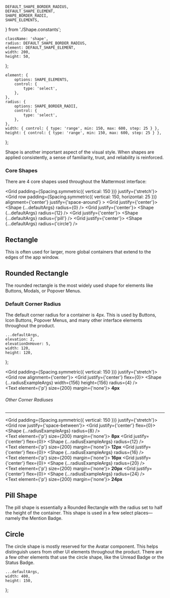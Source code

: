 

    DEFAULT_SHAPE_BORDER_RADIUS,
    DEFAULT_SHAPE_ELEMENT,
    SHAPE_BORDER_RADII,
    SHAPE_ELEMENTS,
} from './Shape.constants';

<Meta component={Shape} title="Foundations/Shape" />

    className: 'shape',
    radius: DEFAULT_SHAPE_BORDER_RADIUS,
    element: DEFAULT_SHAPE_ELEMENT,
    width: 200,
    height: 50,
};

    element: {
        options: SHAPE_ELEMENTS,
        control: {
            type: 'select',
        },
    },
    radius: {
        options: SHAPE_BORDER_RADII,
        control: {
            type: 'select',
        },
    },
    width: { control: { type: 'range', min: 150, max: 600, step: 25 } },
    height: { control: { type: 'range', min: 150, max: 600, step: 25 } },
};

<Title>Shape</Title>

<Subtitle>
    Shape is another important aspect of the visual style. When shapes are applied consistently, a
    sense of familiarity, trust, and reliability is reinforced.
</Subtitle>

### Core Shapes

There are 4 core shapes used throughout the Mattermost interface:

<Grid padding={Spacing.symmetric({ vertical: 150 })} justify={'stretch'}>
    <Grid
        row
        padding={Spacing.symmetric({ vertical: 150, horizontal: 25 })}
        alignment={'center'}
        justify={'space-around'}
    >
        <Grid justify={'center'}>
            <Shape {...defaultArgs} radius={0} />
        </Grid>
        <Grid justify={'center'}>
            <Shape {...defaultArgs} radius={12} />
        </Grid>
        <Grid justify={'center'}>
            <Shape {...defaultArgs} radius={'pill'} />
        </Grid>
        <Grid justify={'center'}>
            <Shape {...defaultArgs} radius={'circle'} />
        </Grid>
    </Grid>
</Grid>

## Rectangle

This is often used for larger, more global containers that extend to the edges of the app window.

## Rounded Rectangle

The rounded rectangle is the most widely used shape for elements like Buttons, Modals, or Popover Menus.

### Default Corner Radius

The default corner radius for a container is 4px.
This is used by Buttons, Icon Buttons, Popover Menus, and many other interface elements throughout the product.

    ...defaultArgs,
    elevation: 2,
    elevationOnHover: 5,
    width: 120,
    height: 120,
};

<Grid padding={Spacing.symmetric({ vertical: 150 })} justify={'stretch'}>
    <Grid row alignment={'center'}>
        <Grid justify={'center'} flex={0}>
            <Grid padding={Spacing.all(150)}>
                <Shape {...radiusExampleArgs} width={156} height={156} radius={4} />
            </Grid>
            <br />
            <Text element={'p'} size={200} margin={'none'}>
                <strong>4px</strong>
            </Text>
        </Grid>
    </Grid>
</Grid>

###### Other Corner Radiuses

---

<Grid padding={Spacing.symmetric({ vertical: 150 })} justify={'stretch'}>
    <Grid row justify={'space-between'}>
        <Grid justify={'center'} flex={0}>
            <Grid padding={Spacing.all(150)}>
                <Shape {...radiusExampleArgs} radius={8} />
            </Grid>
            <br />
            <Text element={'p'} size={200} margin={'none'}>
                <strong>8px</strong>
            </Text>
        </Grid>
        <Grid justify={'center'} flex={0}>
            <Grid padding={Spacing.all(150)}>
                <Shape {...radiusExampleArgs} radius={12} />
            </Grid>
            <br />
            <Text element={'p'} size={200} margin={'none'}>
                <strong>12px</strong>
            </Text>
        </Grid>
        <Grid justify={'center'} flex={0}>
            <Grid padding={Spacing.all(150)}>
                <Shape {...radiusExampleArgs} radius={16} />
            </Grid>
            <br />
            <Text element={'p'} size={200} margin={'none'}>
                <strong>16px</strong>
            </Text>
        </Grid>
        <Grid justify={'center'} flex={0}>
            <Grid padding={Spacing.all(150)}>
                <Shape {...radiusExampleArgs} radius={20} />
            </Grid>
            <br />
            <Text element={'p'} size={200} margin={'none'}>
                <strong>20px</strong>
            </Text>
        </Grid>
        <Grid justify={'center'} flex={0}>
            <Grid padding={Spacing.all(150)}>
                <Shape {...radiusExampleArgs} radius={24} />
            </Grid>
            <br />
            <Text element={'p'} size={200} margin={'none'}>
                <strong>24px</strong>
            </Text>
        </Grid>
    </Grid>
</Grid>

## Pill Shape

The pill shape is essentially a Rounded Rectangle with the radius set to half the height of the container.
This shape is used in a few select places—namely the Mention Badge.

## Circle

The circle shape is mostly reserved for the Avatar component.
This helps distinguish users from other UI elements throughout the product.
There are a few other elements that use the circle shape, like the Unread Badge or the Status Badge.

<ArgsTable of={Shape} />

    ...defaultArgs,
    width: 400,
    height: 150,
};

<Canvas hidden>
    <Story
        name="Rectangle"
        argTypes={argTypes}
        args={{
            ...canvasExampleArgs,
            radius: 0,
            elevation: 0,
        }}
    >
        {(args) => <Shape {...args} />}
    </Story>
    <Story
        name="Rounded Rectangle"
        argTypes={argTypes}
        args={{
            ...canvasExampleArgs,
            radius: 16,
        }}
    >
        {(args) => <Shape {...args} />}
    </Story>
    <Story
        name="Pill"
        argTypes={argTypes}
        args={{
            ...canvasExampleArgs,
            radius: 'pill',
            elevation: 2,
        }}
    >
        {(args) => <Shape {...args} />}
    </Story>
    <Story
        name="Circle"
        argTypes={argTypes}
        args={{
            ...canvasExampleArgs,
            radius: 'circle',
            elevation: 3,
            element: 'section',
            width: 400,
            height: 100,
        }}
    >
        {(args) => <Shape {...args} />}
    </Story>
</Canvas>
